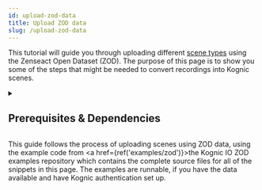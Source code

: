 ```yaml
---
id: upload-zod-data
title: Upload ZOD data
slug: /upload-zod-data
---
```





This tutorial will guide you through uploading different [scene types](docs/kognic-io/overview.md#different-types-of-scenes) using the Zenseact Open Dataset (ZOD).
The purpose of this page is to show you some of the steps that might be needed to convert recordings into Kognic scenes.

<details>
  <summary><h2>Prerequisites & Dependencies</h2></summary>

1. To follow along in this guide you need to download the data from [Zenseact Open Dataset](https://zod.zenseact.com/download/). The data should be structured like this:
```
zod
├── sequences
│   ├── 000000
│   ├── 000002
│   ├── ...
└── trainval-sequences-mini.json
```
2. You will also need to install the ZOD Python package from PyPI, which provides some abstractions for reading the data:
```
pip install zod
```
3. You need to have a Kognic account and the Kognic Python client installed. If you have not done this yet, read the [quickstart guide](getting-started/quickstart.mdx).
</details>

This guide follows the process of uploading scenes using ZOD data, using the example code from
<a href={ref('examples/zod')}>the Kognic IO ZOD examples repository</a> which contains the complete source files for all
of the snippets in this page. The examples are runnable, if you have the data available and have Kognic authentication
set up.

<Tabs>
  <TabItem value="cameras-sequence" label="Cameras Sequence">
    <ZodUploadCamerasSeq />
  </TabItem>
  <TabItem value="lidars-and-cameras-sequence" label="Lidars and Cameras Sequence">
    <ZodUploadLCSSeq />
  </TabItem>
  <TabItem value="aggregated-lidars-and-cameras-sequence" label="Aggregated Lidars and Cameras Sequence">
    <ZodUploadALCSSeq />
  </TabItem>
</Tabs>

